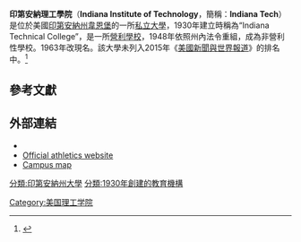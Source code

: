 {{Infobox university
 |name              = Indiana Institute of Technology
 |caption           = Indiana Institute of Technology
 |image             =Andorfer Commons at Indiana Tech.jpg
 |motto             = Live. Learn. Lead.
 |type              = [[私立大學|私立大學]]
 |endowment         = $4110萬（2011）<ref name="nacubo">{{cite web | title = U.S. and Canadian Institutions Listed by Fiscal Year 2011 Endowment Market Value and Percentage Change in Endowment Market Value from FY 2010 to FY 2011 | work = 2011 NACUBO-Commonfund Study of Endowments | publisher = National Association of College and University Business Officers | url = http://www.nacubo.org/Documents/research/2011_NCSE_Public_Tables_Endowment_Market_Values_Final_January_17_2012.pdf | format = PDF | accessdate = November 5, 2012 | deadurl = yes | archiveurl = https://web.archive.org/web/20131029201322/http://www.nacubo.org/Documents/research/2011_NCSE_Public_Tables_Endowment_Market_Values_Final_January_17_2012.pdf | archivedate = 2013年10月29日 }}</ref>
 |established       = 1930
 |city              = [[韋恩堡|韋恩堡]]
 |state             = [[印第安納州|印第安納州]]
 |country           = [[美國|美國]]
 |coor              = {{Coord|41|4|39.96|N|85|7|1.84|W|region:US|display=inline,title}}
 |faculty           = 160
 |president         = Arthur E. Snyder
 |students          = 4,384
 |undergrad         = 3,918
 |postgrad          = 440
 |campus            = 都市，{{convert|42|acre}}
 |former_names       = Indiana Technical College
 |sports            = 22支校隊
 |colors            = 橙色、黑色和白色
{{color box|orange}} {{color box|black}} {{color box|white}}
 |nickname          = Warriors
 |mascot            = Maximus the Warrior
 |athletics         = [[NAIA|NAIA]]
 |affiliations      = Wolverine-Hoosier Athletic Conference
 |website           = [http://www.indianatech.edu indianatech.edu]
 |logo              = [[Image:Indiana_Institute_of_Technology_logo.svg|250px]]
}}

'''印第安納理工學院'''（'''Indiana Institute of Technology'''，簡稱：'''Indiana Tech'''）是位於美國[[印第安納州|印第安納州]][[韋恩堡|韋恩堡]]的一所[[私立大學|私立大學]]，1930年建立時稱為“Indiana Technical College”，是一所[[營利學校|營利學校]]，1948年依照州內法令重組，成為非營利性學校。1963年改現名。該大學未列入2015年《[[美國新聞與世界報道|美國新聞與世界報道]]》的排名中。<ref name="USnews">{{cite web|title=Indiana Institute of Technology|url=http://colleges.usnews.rankingsandreviews.com/best-colleges/indiana-tech-1805|publisher=[[美國新聞與世界報道|美國新聞與世界報道]]|accessdate=2015-04-05|archive-date=2016-08-28|archive-url=https://web.archive.org/web/20160828032257/http://colleges.usnews.rankingsandreviews.com/best-colleges/indiana-tech-1805|dead-url=no}}</ref>

==參考文獻==
{{Reflist|30em}}

==外部連結==
*{{Official website|http://www.indianatech.edu}}
*[http://www.indianatechwarriors.com Official athletics website] {{Wayback|url=http://www.indianatechwarriors.com/ |date=20210218093247 }}
*[http://www.indianatech.edu/visitors/maps/ Campus map] {{Wayback|url=http://www.indianatech.edu/visitors/maps/ |date=20201128023529 }}

{{美國的理工學院}}

[[分類:印第安納州大學|分類:印第安納州大學]]
[[Category:美国理工学院|Category:美国理工学院]]
[[分類:1930年創建的教育機構|分類:1930年創建的教育機構]]
